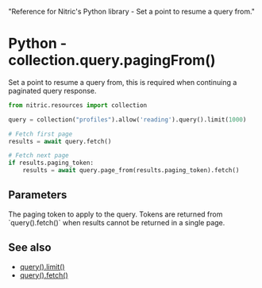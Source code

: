   "Reference for Nitric's Python library - Set a point to resume a query from."

# Python - collection.query.pagingFrom()

Set a point to resume a query from, this is required when continuing a paginated query response.

```python
from nitric.resources import collection

query = collection("profiles").allow('reading').query().limit(1000)

# Fetch first page
results = await query.fetch()

# Fetch next page
if results.paging_token:
    results = await query.page_from(results.paging_token).fetch()
```

## Parameters

<Properties>
  <Property name="pagingToken" required type="object">
    The paging token to apply to the query. Tokens are returned from
    `query().fetch()` when results cannot be returned in a single page.
  </Property>
</Properties>

## See also

- [query().limit()](./collection-query-limit)
- [query().fetch()](./collection-query-fetch)

